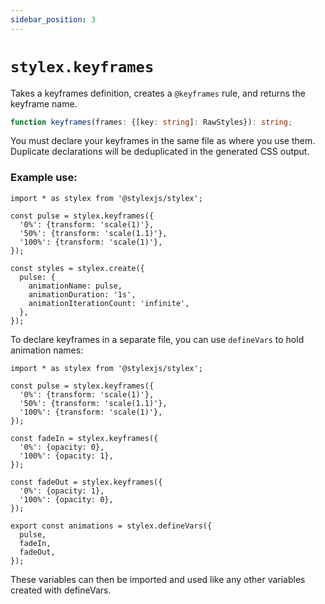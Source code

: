 ```yaml
---
sidebar_position: 3
---
```


# `stylex.keyframes`

Takes a keyframes definition, creates a `@keyframes` rule, and returns the
keyframe name.

```ts
function keyframes(frames: {[key: string]: RawStyles}): string;
```

You must declare your keyframes in the same file as where you use them.
Duplicate declarations will be deduplicated in the generated CSS output.

### Example use:

```tsx
import * as stylex from '@stylexjs/stylex';

const pulse = stylex.keyframes({
  '0%': {transform: 'scale(1)'},
  '50%': {transform: 'scale(1.1)'},
  '100%': {transform: 'scale(1)'},
});

const styles = stylex.create({
  pulse: {
    animationName: pulse,
    animationDuration: '1s',
    animationIterationCount: 'infinite',
  },
});
```

To declare keyframes in a separate file, you can use `defineVars` to hold
animation names:

```tsx title="animations.stylex.js"
import * as stylex from '@stylexjs/stylex';

const pulse = stylex.keyframes({
  '0%': {transform: 'scale(1)'},
  '50%': {transform: 'scale(1.1)'},
  '100%': {transform: 'scale(1)'},
});

const fadeIn = stylex.keyframes({
  '0%': {opacity: 0},
  '100%': {opacity: 1},
});

const fadeOut = stylex.keyframes({
  '0%': {opacity: 1},
  '100%': {opacity: 0},
});

export const animations = stylex.defineVars({
  pulse,
  fadeIn,
  fadeOut,
});
```

These variables can then be imported and used like any other variables created
with defineVars.

